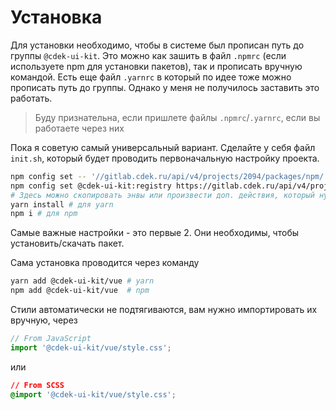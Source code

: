 
<Meta title="Installation" />

# Установка

Для установки необходимо, чтобы в системе был прописан путь до группы `@cdek-ui-kit`. Это можно как зашить в файл `.npmrc`
(если используете npm для установки пакетов), так и прописать вручную командой. Есть еще файл `.yarnrc` в который по идее тоже можно
прописать путь до группы. Однако у меня не получилось заставить это работать.

> Буду признательна, если пришлете файлы `.npmrc`/`.yarnrc`, если вы работаете через них

Пока я советую самый универсальный вариант. Сделайте у себя файл `init.sh`, который будет проводить первоначальную настройку проекта.

```bash dark
npm config set -- '//gitlab.cdek.ru/api/v4/projects/2094/packages/npm/:_authToken' "M__vw1BxxuyPg5htzoZw"
npm config set @cdek-ui-kit:registry https://gitlab.cdek.ru/api/v4/projects/2094/packages/npm/
# Здесь можно скопировать энвы или произвести доп. действия, который нужны при первой настройке
yarn install # для yarn
npm i # для npm
```

Самые важные настройки - это первые 2. Они необходимы, чтобы установить/скачать пакет.

Сама установка проводится через команду

```bash dark
yarn add @cdek-ui-kit/vue # yarn
npm add @cdek-ui-kit/vue  # npm
```

Стили автоматически не подтягиваются, вам нужно импортировать их вручную, через

```js dark
// From JavaScript
import '@cdek-ui-kit/vue/style.css';
```

или

```css dark
// From SCSS
@import '@cdek-ui-kit/vue/style.css';
```
